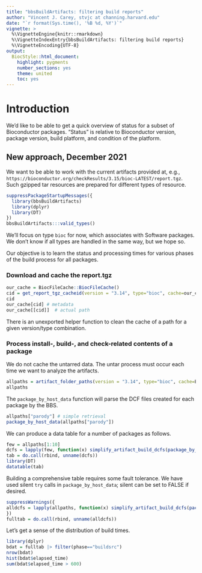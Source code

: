 ```yaml
---
title: "bbsBuildArtifacts: filtering build reports"
author: "Vincent J. Carey, stvjc at channing.harvard.edu"
date: "`r format(Sys.time(), '%B %d, %Y')`"
vignette: >
  %\VignetteEngine{knitr::rmarkdown}
  %\VignetteIndexEntry{bbsBuildArtifacts: filtering build reports}
  %\VignetteEncoding{UTF-8}
output:
  BiocStyle::html_document:
    highlight: pygments
    number_sections: yes
    theme: united
    toc: yes
---
```


# Introduction

We'd like to be able to get a quick overview of status for a
subset of Bioconductor packages.  "Status" is relative to
Bioconductor version, package version, build platform, and
condition of the platform.

## New approach, December 2021

We want to be able to work with the current artifacts provided
at, e.g., `https://bioconductor.org/checkResults/3.15/bioc-LATEST/report.tgz`.
Such gzipped tar resources are prepared for different types
of resource.

```r
suppressPackageStartupMessages({
  library(bbsBuildArtifacts)
  library(dplyr)
  library(DT)
})
bbsBuildArtifacts:::valid_types()
```

We'll focus on type `bioc` for now, which associates with Software packages.
We don't know if all types are handled in the same way, but we hope so.

Our objective is to learn the status and processing times for
various phases of the build process for all packages.

### Download and cache the report.tgz

```r
our_cache = BiocFileCache::BiocFileCache()
cid = get_report_tgz_cacheid(version = "3.14", type="bioc", cache=our_cache)
cid
our_cache[cid] # metadata
our_cache[[cid]]  # actual path
```

There is an unexported helper function to clean the cache of
a path for a given version/type combination.

### Process install-, build-, and check-related contents of a package

We do not cache the untarred data.  The untar process must
occur each time we want to analyze the artifacts.

```r
allpaths = artifact_folder_paths(version = "3.14", type="bioc", cache=BiocFileCache::BiocFileCache())
allpaths
```

The `package_by_host_data` function will parse the DCF files
created for each package by the BBS.

```r
allpaths["parody"] # simple retrieval
package_by_host_data(allpaths["parody"])
```

We can produce a data table for a number of packages as follows.

```r
few = allpaths[1:10]
dcfs = lapply(few, function(x) simplify_artifact_build_dcfs(package_by_host_data(x)))
tab = do.call(rbind, unname(dcfs))
library(DT)
datatable(tab)
```

Building a comprehensive table requires some fault tolerance.  We
have used silent `try` calls in `package_by_host_data`; silent can
be set to FALSE if desired.

```r
suppressWarnings({
alldcfs = lapply(allpaths, function(x) simplify_artifact_build_dcfs(package_by_host_data(x)))
})
fulltab = do.call(rbind, unname(alldcfs))
```

Let's get a sense of the distribution of build times.

```r
library(dplyr)
bdat = fulltab |> filter(phase=="buildsrc")
nrow(bdat)
hist(bdat$elapsed_time)
sum(bdat$elapsed_time > 600)
```



